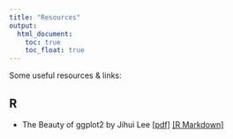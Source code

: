 ```yaml
---
title: "Resources"
output:
  html_document:
    toc: true
    toc_float: true
---
```


Some useful resources & links:

## R

- The Beauty of ggplot2 by Jihui Lee [[pdf]](file_resources/R_ggplot2.pdf) [[R Markdown]](file_resources/R_ggplot2.rmd)
